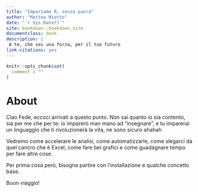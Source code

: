 ```yaml
--- 
title: "Impariamo R, senza paura"
author: "Matteo Miotto"
date: "`r Sys.Date()`"
site: bookdown::bookdown_site
documentclass: book
description: |
 A te, che sei una forza, per il tuo futuro 
link-citations: yes
---
```


```r
knitr::opts_chunk$set(
  comment = ""
)
```

# About {-}
Ciao Fede, eccoci arrivati a questo punto. Non sai quanto io sia contento, sia per me che per te: io imparerò man mano ad "insegnare", e tu imparerai un linguaggio che ti rivoluzionerà la vita, ne sono sicuro ahahah

Vedremo come accelerare le analisi, come automatizzarle, come slegarci da quel cancro che è Excel, come fare bei grafici e come guadagnare tempo per fare altre cose.

Per prima cosa però, bisogna partire con l'installazione e qualche concetto base.

Buon viaggio!